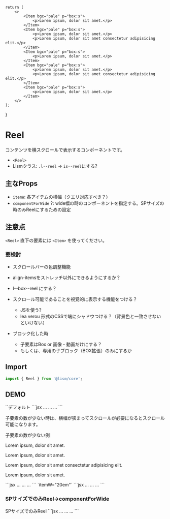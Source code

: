 
	return (
		<>
			<Item bgc="pale" p="box:s">
				<p>Lorem ipsum, dolor sit amet.</p>
			</Item>
			<Item bgc="pale" p="box:s">
				<p>Lorem ipsum, dolor sit amet.</p>
				<p>Lorem ipsum, dolor sit amet consectetur adipisicing elit.</p>
			</Item>
			<Item bgc="pale" p="box:s">
				<p>Lorem ipsum, dolor sit amet.</p>
			</Item>
			<Item bgc="pale" p="box:s">
				<p>Lorem ipsum, dolor sit amet.</p>
				<p>Lorem ipsum, dolor sit amet consectetur adipisicing elit.</p>
			</Item>
			<Item bgc="pale" p="box:s">
				<p>Lorem ipsum, dolor sit amet.</p>
			</Item>
		</>
	);
}



# Reel


<Reel>
	<ReelContents />
</Reel>

<Reel unreel='md' itemW='50%'>
	<ReelContents />
</Reel>


コンテンツを横スクロールで表示するコンポーネントです。

- `<Reel>`
- Lismクラス: `.l--reel` → `is--reel`にする?


## 主なProps

- `itemW`: 各アイテムの横幅（クエリ対応すべき？）
- `componentForWide` ?:  wide幅の時のコンポーネントを指定する。SPサイズの時のみReelにするための設定

## 注意点

`<Reel>` 直下の要素には `<Item>` を使ってください。


### 要検討

- スクロールバーの色調整機能
- align-itemsをストレッチ以外にできるようにするか？
- l--box--reel にする？
- スクロール可能であることを視覚的に表示する機能をつける？
	- JSを使う?
	- lea verou 形式のCSSで端にシャドウつける？（背景色と一致させないといけない）

- ブロック化した時
	- 子要素はBox or 画像・動画だけにする？
	- もしくは、専用の子ブロック（BOX拡張）のみにするか


## Import

```js
import { Reel } from '@lism/core';
```

## DEMO




<Demo>
	<Demo.Title>
		`<Reel>`デフォルト
	</Demo.Title>
	<Demo.Preview resize p={20}>
		<Reel>
			<ReelContents />
		</Reel>
	</Demo.Preview>
	<Demo.Code>
		```jsx
		<Reel>
			<Item>...</Item>
			<Item>...</Item>
			...
		</Reel>
		```
	</Demo.Code>
</Demo>

子要素の数が少ない時は、横幅が狭まってスクロールが必要になるとスクロール可能になります。

<Demo>
	<Demo.Title>
		子要素の数が少ない例
	</Demo.Title>
	<Demo.Preview resize p={20}>
		<Reel gap={20}>
			<Item>
				<p>Lorem ipsum, dolor sit amet.</p>
			</Item>
			<Item>
				<p>Lorem ipsum, dolor sit amet.</p>
				<p>Lorem ipsum, dolor sit amet consectetur adipisicing elit.</p>
			</Item>
			<Item>
				<p>Lorem ipsum, dolor sit amet.</p>
			</Item>
		</Reel>
	</Demo.Preview>
	<Demo.Code>
		```jsx
		<Reel gap={20}>
			<Item>...</Item>
			<Item>...</Item>
			...
		</Reel>
		```
	</Demo.Code>
</Demo>


<Demo>
	<Demo.Title>
		`itemW="20em"`
	</Demo.Title>
	<Demo.Preview resize p={20}>
		<Reel itemW="20em" gap={20}>
			<ReelContents />
		</Reel>
	</Demo.Preview>
	<Demo.Code>
		```jsx
		<Reel itemW="20em" gap={20}>
			<Item>...</Item>
			<Item>...</Item>
			...
		</Reel>
		```
	</Demo.Code>
</Demo>


### SPサイズでのみReel→componentForWide

<Demo>
	<Demo.Title>SPサイズでのみReel</Demo.Title>
	<Demo.Preview resize p={20}>
		<Reel componentForWide={Columns} cols={3} gap={20}>
			<ReelContents />
		</Reel>
	</Demo.Preview>
	<Demo.Code>
		```jsx
		<Reel componentForWide={Columns} cols={3} gap={20}>
			<Item>...</Item>
			<Item>...</Item>
			...
		</Reel>
		```
	</Demo.Code>
</Demo>
